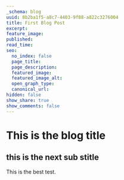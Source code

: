 ```yaml
---
_schema: blog
uuid: 8b2ba1f5-a8c7-4403-9f88-a822c3276004
title: First Blog Post
excerpt:
feature_image:
published:
read_time:
seo:
  no_index: false
  page_title:
  page_description:
  featured_image:
  featured_image_alt:
  open_graph_type:
  canonical_url:
hidden: false
show_share: true
show_comments: false
---
```


# This is the blog title

## this is the next sub stitle

This is the best test. <Link label="testing" link="/test" />